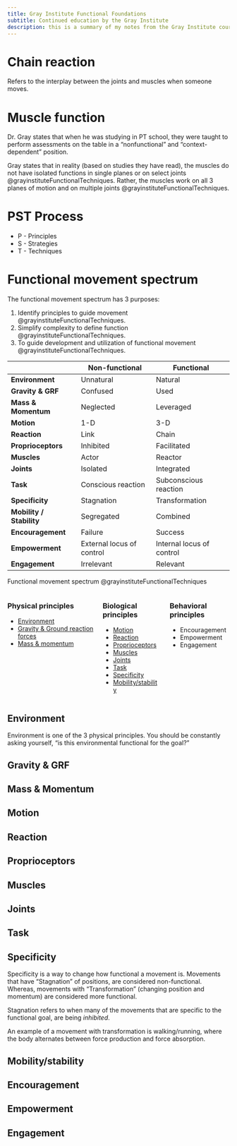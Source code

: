 ```yaml
---
title: Gray Institute Functional Foundations
subtitle: Continued education by the Gray Institute
description: this is a summary of my notes from the Gray Institute courses.
---
```



# Chain reaction

Refers to the interplay between the joints and muscles when someone moves.



# Muscle function

Dr. Gray states that when he was studying in PT school, they were taught to perform assessments on the table in a "nonfunctional" and "context-dependent" position.

Gray states that in reality (based on studies they have read), the muscles do not have isolated functions in single planes or on select joints @grayinstituteFunctionalTechniques.
Rather, the muscles work on all 3 planes of motion and on multiple joints @grayinstituteFunctionalTechniques.



# PST Process

- P - Principles
- S - Strategies
- T - Techniques



# Functional movement spectrum

The functional movement spectrum has 3 purposes:

1. Identify principles to guide movement @grayinstituteFunctionalTechniques.
1. Simplify complexity to define function @grayinstituteFunctionalTechniques.
1. To guide development and utilization of functional movement @grayinstituteFunctionalTechniques.




::: {#tbl-functional-movement-spectrum}


<style>
  .basic-table tbody td:first-child {
    font-weight: bold;
  }
</style>
<table class="basic-table">
  <thead>
    <tr>
      <th></th>
      <th>Non-functional</th>
      <th>Functional</th>
    </tr>
  </thead>
  <tbody>
    <tr>
      <td>Environment</td>
      <td>Unnatural</td>
      <td>Natural</td>
    </tr>
    <tr>
      <td>Gravity & GRF</td>
      <td>Confused</td>
      <td>Used</td>
    </tr>
    <tr>
      <td>Mass & Momentum</td>
      <td>Neglected</td>
      <td>Leveraged</td>
    </tr>
    <tr>
      <td>Motion</td>
      <td>1-D</td>
      <td>3-D</td>
    </tr>
    <tr>
      <td>Reaction</td>
      <td>Link</td>
      <td>Chain</td>
    </tr>
    <tr>
      <td>Proprioceptors</td>
      <td>Inhibited</td>
      <td>Facilitated</td>
    </tr>
    <tr>
      <td>Muscles</td>
      <td>Actor</td>
      <td>Reactor</td>
    </tr>
    <tr>
      <td>Joints</td>
      <td>Isolated</td>
      <td>Integrated</td>
    </tr>
    <tr>
      <td>Task</td>
      <td>Conscious reaction</td>
      <td>Subconscious reaction</td>
    </tr>
    <tr>
      <td>Specificity</td>
      <td>Stagnation</td>
      <td>Transformation</td>
    </tr>
    <tr>
      <td>Mobility / Stability</td>
      <td>Segregated</td>
      <td>Combined</td>
    </tr>
    <tr>
      <td>Encouragement</td>
      <td>Failure</td>
      <td>Success</td>
    </tr>
    <tr>
      <td>Empowerment</td>
      <td>External locus of control</td>
      <td>Internal locus of control</td>
    </tr>
    <tr>
      <td>Engagement</td>
      <td>Irrelevant</td>
      <td>Relevant</td>
    </tr>
  </tbody>
</table>

Functional movement spectrum @grayinstituteFunctionalTechniques

:::


::: {.columns}
::: {.column}
### Physical principles

- [Environment](#environment-fms)
- [Gravity & Ground reaction forces](#gravity-grf-fms)
- [Mass & momentum](#mass-momentum-fms)

:::
::: {.column}
### Biological principles

- [Motion](#motion-fms)
- [Reaction](#reaction-fms)
- [Proprioceptors](#proprioceptors)
- [Muscles](#muscles-fms)
- [Joints](#joints-fms)
- [Task](#task-fms)
- [Specificity](#specificity-fms)
- [Mobility/stability](#mobility-stability-fms)

:::
::: {.column}
### Behavioral principles

- Encouragement
- Empowerment
- Engagement

:::
:::

## Environment {#environment-fms}

Environment is one of the 3 physical principles.
You should be constantly asking yourself, "is this environmental functional for the goal?"



## Gravity & GRF {#gravity-grf-fms}




## Mass & Momentum {#mass-momentum-fms}

## Motion {#motion-fms}

## Reaction {#reaction-fms}

## Proprioceptors {#proprioceptors-fms}
## Muscles {#muscles-fms}
## Joints {#joints-fms}

## Task {#task-fms}

## Specificity {#specificity-fms}

Specificity is a way to change how functional a movement is.
Movements that have "Stagnation" of positions, are considered non-functional.
Whereas, movements with "Transformation" (changing position and momentum) are considered more functional.

Stagnation refers to when many of the movements that are specific to the functional goal, are being *inhibited*.

An example of a movement with transformation is walking/running, where the body alternates between force production and force absorption.

## Mobility/stability {#mobility-stability-fms}

## Encouragement {#encouragement-fms}

## Empowerment {#empowerment-fms}

## Engagement {#engagement-fms}